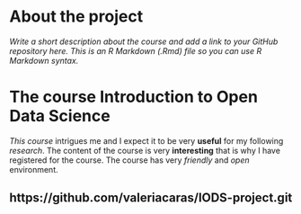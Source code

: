 
# About the project

*Write a short description about the course and add a link to your GitHub repository here. This is an R Markdown (.Rmd) file so you can use R Markdown syntax.*

# The course Introduction to Open Data Science

*This course* intrigues me and I expect it to be very **useful** for my following *research*. The content of the course is very **interesting** that is why I have registered for the course. The course  has very *friendly* and *open* environment. 

## https://github.com/valeriacaras/IODS-project.git 